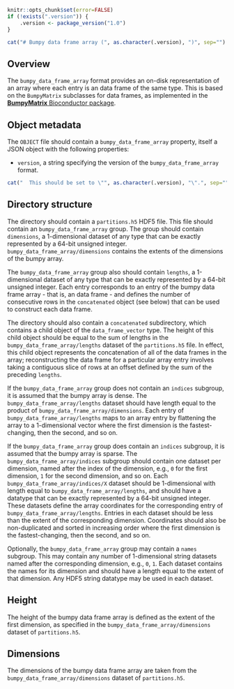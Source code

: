 ```r
knitr::opts_chunk$set(error=FALSE)
if (!exists(".version")) {
    .version <- package_version("1.0")
}
```

```r
cat("# Bumpy data frame array (", as.character(.version), ")", sep="")
```

## Overview

The `bumpy_data_frame_array` format provides an on-disk representation of an array where each entry is an data frame of the same type.
This is based on the `BumpyMatrix` subclasses for data frames, as implemented in the [**BumpyMatrix** Bioconductor package](https://bioconductor.org/packages/BumpyMatrix).

## Object metadata

The `OBJECT` file should contain a `bumpy_data_frame_array` property, itself a JSON object with the following properties:

- `version`, a string specifying the version of the `bumpy_data_frame_array` format.
```r
cat("  This should be set to \"", as.character(.version), "\".", sep="")
```

## Directory structure

The directory should contain a `partitions.h5` HDF5 file.
This file should contain an `bumpy_data_frame_array` group.
The group should contain `dimensions`, a 1-dimensional dataset of any type that can be exactly represented by a 64-bit unsigned integer.
`bumpy_data_frame_array/dimensions` contains the extents of the dimensions of the bumpy array.

The `bumpy_data_frame_array` group also should contain `lengths`, a 1-dimensional dataset of any type that can be exactly represented by a 64-bit unsigned integer.
Each entry corresponds to an entry of the bumpy data frame array - that is, an data frame -
and defines the number of consecutive rows in the `concatenated` object (see below) that can be used to construct each data frame.

The directory should also contain a `concatenated` subdirectory, which contains a child object of the `data_frame_vector` type.
The height of this child object should be equal to the sum of lengths in the `bumpy_data_frame_array/lengths` dataset of the `partitions.h5` file.
In effect, this child object represents the concatenation of all of the data frames in the array;
reconstructing the data frame for a particular array entry involves taking a contiguous slice of rows at an offset defined by the sum of the preceding `lengths`.

If the `bumpy_data_frame_array` group does not contain an `indices` subgroup, it is assumed that the bumpy array is dense.
The `bumpy_data_frame_array/lengths` dataset should have length equal to the product of `bumpy_data_frame_array/dimensions`.
Each entry of `bumpy_data_frame_array/lengths` maps to an array entry by flattening the array to a 1-dimensional vector where the first dimension is the fastest-changing, then the second, and so on.

If the `bumpy_data_frame_array` group does contain an `indices` subgroup, it is assumed that the bumpy array is sparse.
The `bumpy_data_frame_array/indices` subgroup should contain one dataset per dimension, named after the index of the dimension, e.g., `0` for the first dimension, `1` for the second dimension, and so on.
Each `bumpy_data_frame_array/indices/X` dataset should be 1-dimensional with length equal to `bumpy_data_frame_array/lengths`, and should have a datatype that can be exactly represented by a 64-bit unsigned integer.
These datasets define the array coordinates for the corresponding entry of `bumpy_data_frame_array/lengths`.
Entries in each dataset should be less than the extent of the corresponding dimension.
Coordinates should also be non-duplicated and sorted in increasing order where the first dimension is the fastest-changing, then the second, and so on.

Optionally, the `bumpy_data_frame_array` group may contain a `names` subgroup.
This may contain any number of 1-dimensional string datasets named after the corresponding dimension, e.g., `0`, `1`.
Each dataset contains the names for its dimension and should have a length equal to the extent of that dimension.
Any HDF5 string datatype may be used in each dataset.

## Height

The height of the bumpy data frame array is defined as the extent of the first dimension, as specified in the `bumpy_data_frame_array/dimensions` dataset of `partitions.h5`.

## Dimensions

The dimensions of the bumpy data frame array are taken from the `bumpy_data_frame_array/dimensions` dataset of `partitions.h5`.
